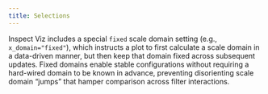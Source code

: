 ```yaml
---
title: Selections
---
```




Inspect Viz includes a special `fixed` scale domain setting (e.g., `x_domain="fixed"`), which instructs a plot to first calculate a scale domain in a data-driven manner, but then keep that domain fixed across subsequent updates. Fixed domains enable stable configurations without requiring a hard-wired domain to be known in advance, preventing disorienting scale domain "jumps" that hamper comparison across filter interactions.



